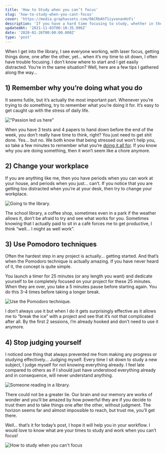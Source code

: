 ```yaml
---
title: 'How to Study when you can’t focus'
slug: 'how-to-study-when-you-cant-focus'
cover: 'https://media.graphassets.com/9ACRbAhT1iyvonanHzFi'
description: 'If you have a hard time focusing to study, whether in the library, at home or anywhere else, then this post is for you.'
updatedAt: '2021-11-03T00:10:35.996Z'
date: '2020-01-26T00:00:00.000Z'
type: 'post'
---
```


When I get into the library, I see everyone working, with laser focus, getting things done, one after the other, yet... when it’s my time to sit down, I often have trouble focusing. I don’t know where to start and I get easily distracted. You’re in the same situation? Well, here are a few tips I gathered along the way...

## 1) Remember why you’re doing what you do

It seems futile, but it’s actually the most important part. Whenever you’re trying to do something, try to remember what you’re doing it for. It’s easy to get caught up with the stress of daily life.

!["Passion led us here"](https://media.graphcms.com/Jeb0c0ZSSxSAZGyqD7vV)

When you have 3 tests and 4 papers to hand down before the end of the week, you don’t really have time to think, right? You just need to get shit done. Yes... but no. We both know that being stressed out won’t help you, so take a few minutes to remember what you’re [doing it all for](/blog/what-is-it-all-for/). If you know why you are doing something, then it won’t seem like a chore anymore.

## 2) Change your workplace

If you are anything like me, then you have periods when you can work at your house, and periods when you just... can’t. If you notice that you are getting too distracted when you’re at your desk, then try to change your workplace.

![Going to the library.](https://media.graphcms.com/9ACRbAhT1iyvonanHzFi)

The school library, a coffee shop, sometimes even in a park if the weather allows it, don’t be afraid to try and see what works for you. Sometimes knowing that I actually paid to sit in a café forces me to get productive, I think “well... I might as well work”.

## 3) Use Pomodoro techniques

Often the hardest step in any project is actually... getting started. And that’s when the Pomodoro technique is actually amazing. If you have never heard of it, the concept is quite simple.

You launch a timer for 25 minutes (or any length you want) and dedicate yourself to be completely focused on your project for these 25 minutes. When they are over, you take a 5 minutes pause before starting again. You do this 3-4 times before taking a longer break.

![Use the Pomodoro technique.](https://media.graphcms.com/4Ow2xQHaRjSyfVVzF4HC)

I don’t always use it but when I do it gets surprisingly effective as it allows me to “break the ice” with a project and see that it’s not that complicated after all. By the first 2 sessions, I’m already hooked and don’t need to use it anymore.

## 4) Stop judging yourself

I noticed one thing that always prevented me from making any progress or studying effectively... Judging myself. Every time I sit down to study a new subject, I judge myself for not knowing everything already. I feel late compared to others as if I should just have understood everything already and in consequence, will never understand anything.

![Someone reading in a library.](https://media.graphcms.com/rCb8xcXHRCSNk3RkCVID)

There could not be a greater lie. Our brain and our memory are works of wonder and you’ll be amazed by how powerful they are if you decide to trust them and to take things one after the other, without judgment. The horizon seems far and almost impossible to reach, but trust me, you’ll get there.

Well... that’s it for today’s post, I hope it will help you in your workflow. I would love to know what are your times to study and work when you can’t focus!

![How to study when you can't focus](https://media.graphcms.com/vsXkTAmfTxC3jTZCxGWw)
